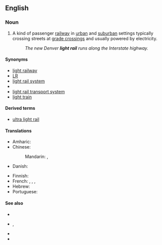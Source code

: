 ==English==
{{wikipedia|Light rail}}

===Noun===
{{en-noun|~}}

# {{lb|en|US|Canada|transport}} A kind of passenger [[railway]] in [[urban]] and [[suburban]] settings typically crossing streets at [[grade crossing]]s and usually powered by electricity.
#: ''The new Denver '''light rail''' runs along the Interstate highway.''

====Synonyms====
* [[light railway]] {{qualifier|British}}
* [[LR]] {{qualifier|abbreviation}}
* [[light rail system]]
* {{l|en|light rail transit}}
* [[light rail transport system]]
* [[light train]]

====Derived terms====
* [[ultra light rail]]

====Translations====
{{trans-top|type of passenger railway}}
* Amharic: {{t|am|ቀላል ባቡር|tr=k’elali baburi|sc=Ethi}}
* Chinese:
*: Mandarin: {{t+|cmn|輕軌}}, {{t+|cmn|轻轨|tr=qīngguǐ}}
* Danish: {{t-needed|da}}
{{trans-mid}}
* Finnish: {{t+|fi|pikaraitiotie}}
* French: {{t|fr|train léger}} {{gloss|light train}}, {{t|fr|système léger sur rail}} {{gloss|light rail system}}, {{t|fr|système de transport léger sur rail}} {{gloss|light rail transport system}}, {{t|fr|transit léger sur rail}}
* Hebrew: {{t+|he|רַכֶּבֶת קַלָּה|f|tr=rakévet qalá}}
* Portuguese: {{t-needed|pt}}
{{trans-bottom}}

====See also====
* {{l|en|rapid transit}}
* {{l|en|streetcar}}, {{l|en|trolley car}}
* {{l|en|subway}}
* {{l|en|tramway}}